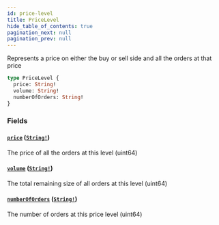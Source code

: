 ```yaml
---
id: price-level
title: PriceLevel
hide_table_of_contents: true
pagination_next: null
pagination_prev: null
---
```



Represents a price on either the buy or sell side and all the orders at that price

```graphql
type PriceLevel {
  price: String!
  volume: String!
  numberOfOrders: String!
}
```


### Fields

#### [`price`](#) ([`String!`](/docs/testnet/graphql/scalars/string))

The price of all the orders at this level (uint64)


#### [`volume`](#) ([`String!`](/docs/testnet/graphql/scalars/string))

The total remaining size of all orders at this level (uint64)


#### [`numberOfOrders`](#) ([`String!`](/docs/testnet/graphql/scalars/string))

The number of orders at this price level (uint64)




